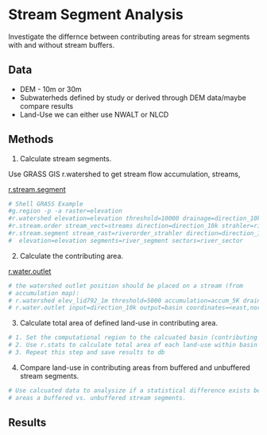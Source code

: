 # Stream Segment Analysis

Investigate the differnce between contributing areas for stream segments with and without stream buffers.

## Data

* DEM - 10m or 30m
* Subwaterheds defined by study or derived through DEM data/maybe compare results
* Land-Use we can either use NWALT or NLCD

## Methods

1. Calculate stream segments.

Use GRASS GIS r.watershed to get stream flow accumulation, streams,

[r.stream.segment](https://grass.osgeo.org/grass78/manuals/addons/r.stream.segment.html)

```r
# Shell GRASS Example
#g.region -p -a raster=elevation
#r.watershed elevation=elevation threshold=10000 drainage=direction_10k stream=streams
#r.stream.order stream_vect=streams direction=direction_10k strahler=riverorder_strahler
#r.stream.segment stream_rast=riverorder_strahler direction=direction_10k \
#  elevation=elevation segments=river_segment sectors=river_sector
```

2. Calculate the contributing area.

[r.water.outlet](https://grass.osgeo.org/grass79/manuals/r.water.outlet.html)
```r
# the watershed outlet position should be placed on a stream (from
# accumulation map):
# r.watershed elev_lid792_1m threshold=5000 accumulation=accum_5K drainage=draindir_5K basin=basin_5K
# r.water.outlet input=direction_10k output=basin coordinates=<east,north>
```

3. Calculate total area of defined land-use in contributing area.
```r
# 1. Set the computational region to the calcuated basin (contributing area)
# 2. Use r.stats to calculate total area of each land-use within basin and save results
# 3. Repeat this step and save results to db
```

4. Compare land-use in contributing areas from buffered and unbuffered stream segments.
```r
# Use calcuated data to analysize if a statistical difference exists between land-use distribution in the contributing 
# areas a buffered vs. unbuffered stream segments.
```

## Results


